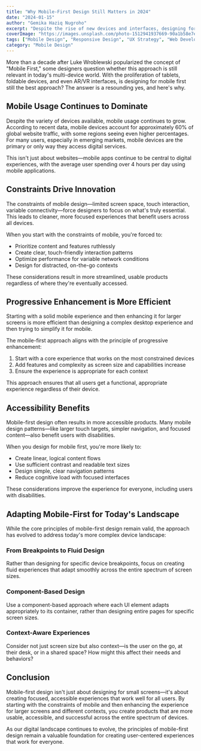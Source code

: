 ```yaml
---
title: "Why Mobile-First Design Still Matters in 2024"
date: "2024-01-15"
author: "Gemika Haziq Nugroho"
excerpt: "Despite the rise of new devices and interfaces, designing for mobile first continues to be a crucial approach for creating successful digital products."
coverImage: "https://images.unsplash.com/photo-1512941937669-90a1b58e7e9c?ixlib=rb-4.0.3&ixid=MnwxMjA3fDB8MHxwaG90by1wYWdlfHx8fGVufDB8fHx8&auto=format&fit=crop&w=1000&q=80"
tags: ["Mobile Design", "Responsive Design", "UX Strategy", "Web Development"]
category: "Mobile Design"
---
```


More than a decade after Luke Wroblewski popularized the concept of "Mobile First," some designers question whether this approach is still relevant in today's multi-device world. With the proliferation of tablets, foldable devices, and even AR/VR interfaces, is designing for mobile first still the best approach? The answer is a resounding yes, and here's why.

## Mobile Usage Continues to Dominate

Despite the variety of devices available, mobile usage continues to grow. According to recent data, mobile devices account for approximately 60% of global website traffic, with some regions seeing even higher percentages. For many users, especially in emerging markets, mobile devices are the primary or only way they access digital services.

This isn't just about websites—mobile apps continue to be central to digital experiences, with the average user spending over 4 hours per day using mobile applications.

## Constraints Drive Innovation

The constraints of mobile design—limited screen space, touch interaction, variable connectivity—force designers to focus on what's truly essential. This leads to cleaner, more focused experiences that benefit users across all devices.

When you start with the constraints of mobile, you're forced to:

- Prioritize content and features ruthlessly
- Create clear, touch-friendly interaction patterns
- Optimize performance for variable network conditions
- Design for distracted, on-the-go contexts

These considerations result in more streamlined, usable products regardless of where they're eventually accessed.

## Progressive Enhancement is More Efficient

Starting with a solid mobile experience and then enhancing it for larger screens is more efficient than designing a complex desktop experience and then trying to simplify it for mobile.

The mobile-first approach aligns with the principle of progressive enhancement:

1. Start with a core experience that works on the most constrained devices
2. Add features and complexity as screen size and capabilities increase
3. Ensure the experience is appropriate for each context

This approach ensures that all users get a functional, appropriate experience regardless of their device.

## Accessibility Benefits

Mobile-first design often results in more accessible products. Many mobile design patterns—like larger touch targets, simpler navigation, and focused content—also benefit users with disabilities.

When you design for mobile first, you're more likely to:

- Create linear, logical content flows
- Use sufficient contrast and readable text sizes
- Design simple, clear navigation patterns
- Reduce cognitive load with focused interfaces

These considerations improve the experience for everyone, including users with disabilities.

## Adapting Mobile-First for Today's Landscape

While the core principles of mobile-first design remain valid, the approach has evolved to address today's more complex device landscape:

### From Breakpoints to Fluid Design

Rather than designing for specific device breakpoints, focus on creating fluid experiences that adapt smoothly across the entire spectrum of screen sizes.

### Component-Based Design

Use a component-based approach where each UI element adapts appropriately to its container, rather than designing entire pages for specific screen sizes.

### Context-Aware Experiences

Consider not just screen size but also context—is the user on the go, at their desk, or in a shared space? How might this affect their needs and behaviors?

## Conclusion

Mobile-first design isn't just about designing for small screens—it's about creating focused, accessible experiences that work well for all users. By starting with the constraints of mobile and then enhancing the experience for larger screens and different contexts, you create products that are more usable, accessible, and successful across the entire spectrum of devices.

As our digital landscape continues to evolve, the principles of mobile-first design remain a valuable foundation for creating user-centered experiences that work for everyone.
